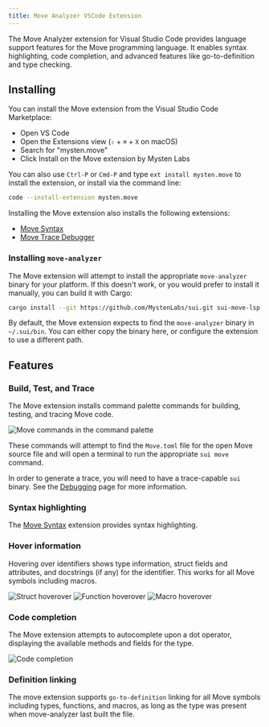 ```yaml
---
title: Move Analyzer VSCode Extension
---
```


The Move Analyzer extension for Visual Studio Code provides language support features for the Move programming language. It enables syntax highlighting, code completion, and advanced features like go-to-definition and type checking.

## Installing

You can install the Move extension from the Visual Studio Code Marketplace:

- Open VS Code
- Open the Extensions view (`⇧` + `⌘` + `X` on macOS) 
- Search for "mysten.move"
- Click Install on the Move extension by Mysten Labs

You can also use `Ctrl-P` or `Cmd-P` and type `ext install mysten.move` to install the extension, or install via the command line: 

```bash
code --install-extension mysten.move
```

Installing the Move extension also installs the following extensions:

- [Move Syntax](https://marketplace.visualstudio.com/items?itemName=damirka.move-syntax)
- [Move Trace Debugger](https://marketplace.visualstudio.com/items?itemName=mysten.move-trace-debug)

### Installing `move-analyzer`

The Move extension will attempt to install the appropriate `move-analyzer` binary for your platform. If this doesn't work, or you would prefer to install it manually, you can build it with Cargo:

```bash
cargo install --git https://github.com/MystenLabs/sui.git sui-move-lsp
```
By default, the Move extension expects to find the `move-analyzer` binary in `~/.sui/bin`. You can either copy the binary here, or configure the extension to use a different path. 

## Features

### Build, Test, and Trace

The Move extension installs command palette commands for building, testing, and tracing Move code. 

![Move commands in the command palette](./images/commands.png)

These commands will attempt to find the `Move.toml` file for the open Move source file and will open a terminal to run the appropriate `sui move` command.

In order to generate a trace, you will need to have a trace-capable `sui` binary. See the [Debugging](/references/ide/debugger) page for more information.

### Syntax highlighting

The [Move Syntax](https://marketplace.visualstudio.com/items?itemName=damirka.move-syntax) extension provides syntax highlighting.

### Hover information

Hovering over identifiers shows type information, struct fields and attributes, and docstrings (if any) for the identifier. This works for all Move symbols including macros. 

![Struct hoverover](./images/hover_struct.png)
![Function hoverover](./images/hover_fun.png)
![Macro hoverover](./images/hover_macros.png)

### Code completion

The Move extension attempts to autocomplete upon a dot operator, displaying the available methods and fields for the type.

![Code completion](./images/dot_completion.png)


### Definition linking

The move extension supports `go-to-definition` linking for all Move symbols including types, functions, and macros, as long as the type was present when move-analyzer last built the file.
